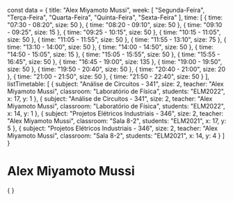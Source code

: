 const data = {
  title: "Alex Miyamoto Mussi",
  week: [
    "Segunda-Feira",
    "Terça-Feira",
    "Quarta-Feira",
    "Quinta-Feira",
    "Sexta-Feira"
  ],
  time: [
    {
      time: "07:30 - 08:20",
      size: 50
    },
    {
      time: "08:20 - 09:10",
      size: 50
    },
    {
      time: "09:10 - 09:25",
      size: 15
    },
    {
      time: "09:25 - 10:15",
      size: 50
    },
    {
      time: "10:15 - 11:05",
      size: 50
    },
    {
      time: "11:05 - 11:55",
      size: 50
    },
    {
      time: "11:55 - 13:10",
      size: 75
    },
    {
      time: "13:10 - 14:00",
      size: 50
    },
    {
      time: "14:00 - 14:50",
      size: 50
    },
    {
      time: "14:50 - 15:05",
      size: 15
    },
    {
      time: "15:05 - 15:55",
      size: 50
    },
    {
      time: "15:55 - 16:45",
      size: 50
    },
    {
      time: "16:45 - 19:00",
      size: 135
    },
    {
      time: "19:00 - 19:50",
      size: 50
    },
    {
      time: "19:50 - 20:40",
      size: 50
    },
    {
      time: "20:40 - 21:00",
      size: 20
    },
    {
      time: "21:00 - 21:50",
      size: 50
    },
    {
      time: "21:50 - 22:40",
      size: 50
    }
  ],
  listTimetable: [
    {
      subject: "Análise de Circuitos - 341",
      size: 2,
      teacher: "Alex Miyamoto Mussi",
      classroom: "Laboratório de Física",
      students: "ELM2022",
      x: 17,
      y: 1
    },
    {
      subject: "Análise de Circuitos - 341",
      size: 2,
      teacher: "Alex Miyamoto Mussi",
      classroom: "Laboratório de Física",
      students: "ELM2022",
      x: 14,
      y: 1
    },
    {
      subject: "Projetos Elétricos Industriais - 346",
      size: 2,
      teacher: "Alex Miyamoto Mussi",
      classroom: "Sala 8-2",
      students: "ELM2021",
      x: 17,
      y: 5
    },
    {
      subject: "Projetos Elétricos Industriais - 346",
      size: 2,
      teacher: "Alex Miyamoto Mussi",
      classroom: "Sala 8-2",
      students: "ELM2021",
      x: 14,
      y: 4
    }
  ]
}

# Alex Miyamoto Mussi

<div>
    {
        <Grid
            title={data.title}
            weekDays={data.week}
            time={data.time}
            listClasses={data.listTimetable}
        />
    }
</div>